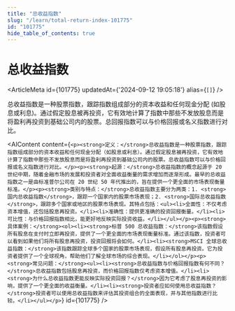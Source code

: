 ```yaml
---
title: "总收益指数"
slug: "/learn/total-return-index-101775"
id: "101775"
hide_table_of_contents: true
---
```



# 总收益指数

<ArticleMeta id={101775} updatedAt={'2024-09-12 19:05:18'} alias={`[]`} />
<div className='border-solid border-b border-t-0 my-4 border-[var(--ifm-color-gray-300)]' />

总收益指数是一种股票指数，跟踪指数组成部分的资本收益和任何现金分配 (如股息或利息)。通过假定股息被再投资，它有效地计算了指数中那些不发放股息而是将盈利再投资到基础公司内的股票。总回报指数可以与价格回报或名义指数进行对比。

<AIContent content={`<p><strong>定义：</strong>总收益指数是一种股票指数，跟踪指数组成部分的资本收益和任何现金分配（如股息或利息）。通过假定股息被再投资，它有效地计算了指数中那些不发放股息而是将盈利再投资到基础公司内的股票。总收益指数可以与价格回报或名义指数进行对比。</p><p><strong>起源：</strong>总收益指数的概念起源于 20 世纪中期，随着金融市场的发展和投资者对全面收益衡量的需求增加而逐渐形成。最早的总收益指数之一是由标准普尔公司在 20 世纪 50 年代推出的，旨在提供一个更全面的市场表现衡量标准。</p><p><strong>类别与特点：</strong>总收益指数主要分为两类：1. <strong>国内总收益指数</strong>，跟踪一个国家内的股票市场表现；2. <strong>国际总收益指数</strong>，跟踪多个国家或地区的股票市场表现。其特点包括：<ul><li>全面性：不仅考虑资本增值，还包括股息再投资。</li><li>准确性：提供更准确的投资回报衡量。</li><li>可比性：与价格回报指数相比，能更好地反映实际投资收益。</li></ul></p><p><strong>具体案例：</strong><ol><li><strong>标普 500 总收益指数：</strong>该指数假设所有股息在支付时立即再投资，提供了一个更全面的市场表现衡量标准。通过该指数，投资者可以看到如果他们将所有股息再投资，投资回报将会如何。</li><li><strong>MSCI 全球总收益指数：</strong>该指数跟踪全球多个国家的股票市场表现，假设所有股息再投资。它为投资者提供了一个全球视角，帮助他们了解全球市场的综合表现。</li></ol></p><p><strong>常见问题：</strong><ul><li><strong>总收益指数与价格回报指数有何不同？</strong>总收益指数包括股息再投资，而价格回报指数仅考虑资本增值。</li><li><strong>为什么总收益指数更能反映实际投资回报？</strong>因为它考虑了股息再投资的影响，提供了一个更全面的收益衡量。</li><li><strong>投资者应如何使用总收益指数？</strong>投资者可以使用总收益指数来评估其投资组合的全面表现，并与其他指数进行比较。</li></ul></p>`} id={101775} />
